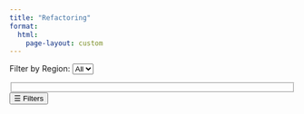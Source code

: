 ```yaml
---
title: "Refactoring"
format: 
  html:
    page-layout: custom
---
```


<link rel="stylesheet" href="../assets/styles/leaflet.css" />
<link rel="stylesheet" href="../assets/styles/fullscreen.css" />

<div id="fullscreen-map-wrapper">
<div id="controls">
<label for="regionFilter">Filter by Region:</label>
<select id="regionFilter">
    <option value="">All</option>
</select>

<fieldset>
<!-- Checkboxes will be dynamically generated -->
</fieldset>     
</div>
<button id="toggleSidebar">☰ Filters</button>
<div id="map"></div>                       
</div>

<script type="text/plain" cookie-consent="strictly-necessary" src="https://unpkg.com/leaflet/dist/leaflet.js"></script>
<script type="text/plain" cookie-consent="strictly-necessary" src="../assets/js/script-refactoring.js"></script>
<script type="text/plain" cookie-consent="strictly-necessary" src="../assets/js/config-refactoring.js"></script>